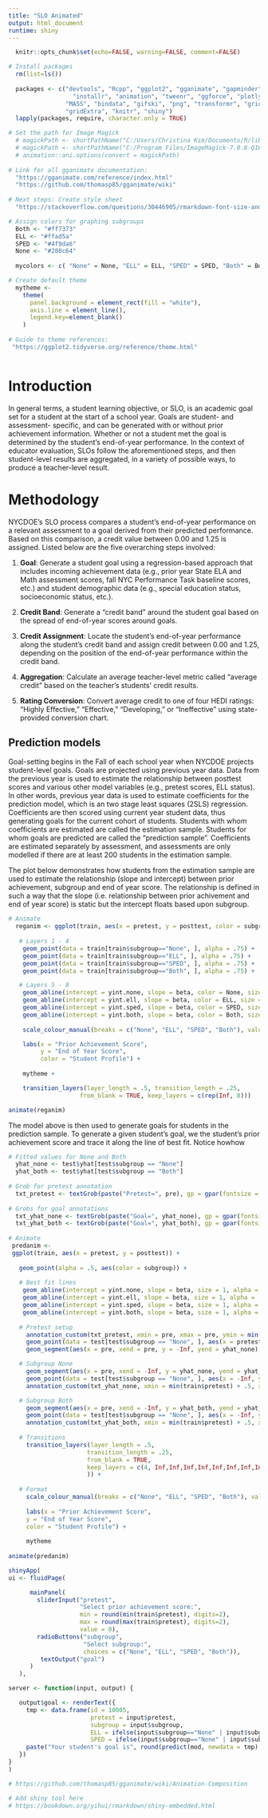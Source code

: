 ```yaml
---
title: "SLO Animated"
output: html_document
runtime: shiny
---
```


```r

  knitr::opts_chunk$set(echo=FALSE, warning=FALSE, comment=FALSE)

# Install packages
  rm(list=ls())
  
  packages <- c("devtools", "Rcpp", "ggplot2", "gganimate", "gapminder", "dplyr", 
                  "installr", "animation", "tweenr", "ggforce", "plotly", "tidyr", 
                "MASS", "bindata", "gifski", "png", "transformr", "grid", "magick",
                "gridExtra", "knitr", "shiny")
  lapply(packages, require, character.only = TRUE)

# Set the path for Image Magick
  # magickPath <- shortPathName("C:/Users/Christina Kim/Documents/R/library/ImageMagick-7.0.8-Q16/magick.exe")
  # magickPath <- shortPathName("C:/Program Files/ImageMagick-7.0.8-Q16/magick.exe")
  # animation::ani.options(convert = magickPath)
  
# Link for all gganimate documentation:
  "https://gganimate.com/reference/index.html"
  "https://github.com/thomasp85/gganimate/wiki"
  
# Next steps: Create style sheet
  "https://stackoverflow.com/questions/30446905/rmarkdown-font-size-and-header/30447045"

```
```r

# Assign colors for graphing subgroups 
  Both <- "#ff7373"
  ELL <- "#ffad5a" 
  SPED <- "#4f9da6"
  None <- "#280c64" 
    
  mycolors <- c( "None" = None, "ELL" = ELL, "SPED" = SPED, "Both" = Both)

# Create default theme    
  mytheme <-
    theme(
      panel.background = element_rect(fill = "white"), 
      axis.line = element_line(),
      legend.key=element_blank()
    )
    
# Guide to theme references:
 "https://ggplot2.tidyverse.org/reference/theme.html"
```
```r
```

# Introduction
In general terms, a student learning objective, or SLO, is an academic goal set for a student at the start of a school
year. Goals are student- and assessment- specific, and can be generated with or without prior
achievement information. Whether or not a student met the goal is determined by the student's end-of-year
performance. In the context of educator evaluation, SLOs follow the aforementioned steps, and then student-level
results are aggregated, in a variety of possible ways, to produce a teacher-level result.

# Methodology
NYCDOE's SLO process compares a student's end-of-year performance on a relevant assessment to a goal derived from their predicted
performance. Based on this comparison, a credit value between 0.00 and 1.25 is assigned. Listed below are the five
overarching steps involved:

1. **Goal**: Generate a student goal using a regression-based approach that includes incoming achievement data (e.g., prior year State ELA and Math assessment scores, fall NYC Performance Task baseline scores, etc.) and student demographic data (e.g., special education status, socioeconomic status, etc.).

2. **Credit Band**: Generate a "credit band" around the student goal based on the spread of end-of-year scores around goals.

3. **Credit Assignment**: Locate the student's end-of-year performance along the student's credit band and assign credit between 0.00 and 1.25, depending on the position of the end-of-year performance within the credit band.

4. **Aggregation**: Calculate an average teacher-level metric called "average credit" based on the teacher's students' credit results.
5. **Rating Conversion**: Convert average credit to one of four HEDI ratings: "Highly Effective," "Effective," "Developing," or "Ineffective" using state-provided conversion chart.

## Prediction models
Goal-setting begins in the Fall of each school year when NYCDOE projects student-level goals. Goals are projected using previous year data. Data from the previous year is used to estimate the relationship between posttest scores and various other model variables (e.g., pretest scores, ELL status). In other words, previous year data is used to estimate coefficients for the prediction model, which is an two stage least squares (2SLS) regression. Coefficients are then scored using current year student data, thus generating goals for the current cohort of students. Students with whom coefficients are estimated are called the estimation sample. Students for whom goals are predicted are called the "prediction sample". Coefficients are estimated separately by assessment, and assessments are only modelled if there are at least 200 students in the estimation sample. 

The plot below demonstrates how students from the estimation sample are used to estimate the relationship (slope and intercept) between prior achievement, subgroup and end of year score. The relationship is defined in such a way that the slope (i.e. relationship between prior achivement and end of year score) is static but the intercept floats based upon subgroup. 
```r
# Animate  
  reganim <- ggplot(train, aes(x = pretest, y = posttest, color = subgroup)) +
    
   # Layers 1 - 4
    geom_point(data = train[train$subgroup=="None", ], alpha = .75) +
    geom_point(data = train[train$subgroup=="ELL", ], alpha = .75) +
    geom_point(data = train[train$subgroup=="SPED", ], alpha = .75) +
    geom_point(data = train[train$subgroup=="Both", ], alpha = .75) + 

   # Layers 5 - 8
    geom_abline(intercept = yint.none, slope = beta, color = None, size = 1) +
    geom_abline(intercept = yint.ell, slope = beta, color = ELL, size = 1) +
    geom_abline(intercept = yint.sped, slope = beta, color = SPED, size = 1) +
    geom_abline(intercept = yint.both, slope = beta, color = Both, size = 1) +
    
    scale_colour_manual(breaks = c("None", "ELL", "SPED", "Both"), values = mycolors) + 

    labs(x = "Prior Achievement Score",
         y = "End of Year Score",
         color = "Student Profile") + 
    
    mytheme +

    transition_layers(layer_length = .5, transition_length = .25,
                    from_blank = TRUE, keep_layers = c(rep(Inf, 8))) 

animate(reganim)
```

The model above is then used to generate goals for students in the prediction sample. To generate a given student's goal, we the student's prior achievement score and trace it along the line of best fit. Notice howhow 
```r
# Fitted values for None and Both
  yhat_none <- test$yhat[test$subgroup == "None"]
  yhat_both <- test$yhat[test$subgroup == "Both"]
  
# Grob for pretest annotation
  txt_pretest <- textGrob(paste("Pretest=", pre), gp = gpar(fontsize = 9, fontface = "bold"))
  
# Grobs for goal annotations  
  txt_yhat_none <- textGrob(paste("Goal=", yhat_none), gp = gpar(fontsize = 9, fontface = "bold"))
  txt_yhat_both <- textGrob(paste("Goal=", yhat_both), gp = gpar(fontsize = 9, fontface = "bold"))  
  
# Animate
 predanim <- 
 ggplot(train, aes(x = pretest, y = posttest)) +
   
   geom_point(alpha = .5, aes(color = subgroup)) + 
   
   # Best fit lines
    geom_abline(intercept = yint.none, slope = beta, size = 1, alpha = .75, color = None) +
    geom_abline(intercept = yint.ell, slope = beta, size = 1, alpha = .75, color = ELL) +
    geom_abline(intercept = yint.sped, slope = beta, size = 1, alpha = .75, color = SPED) +
    geom_abline(intercept = yint.both, slope = beta, size = 1, alpha = .75, color = Both) +
   
   # Pretest setup
     annotation_custom(txt_pretest, xmin = pre, xmax = pre, ymin = min(train$posttest), ymax = min(train$posttest)) +
     geom_point(data = test[test$subgroup == "None", ], aes(x = pretest, y = -Inf), color="black") +
     geom_segment(aes(x = pre, xend = pre, y = -Inf, yend = yhat_none), color = "black", linetype = 2, size=.75) + 

   # Subgroup None
     geom_segment(aes(x = pre, xend = -Inf, y = yhat_none, yend = yhat_none), color = "black", linetype = 2, size = .75, arrow=arrow(length=unit(0.4,"cm"))) +
     geom_point(data = test[test$subgroup == "None", ], aes(x = -Inf, y = yhat_none), color="black") +
     annotation_custom(txt_yhat_none, xmin = min(train$pretest) + .5, xmax = min(train$pretest) + .5, ymin = yhat_none + .5, ymax = yhat_none + .5 ) + 

   # Subgroup Both
     geom_segment(aes(x = pre, xend = -Inf, y = yhat_both, yend = yhat_both), color = "black", linetype = 2, size = .75, arrow=arrow(length=unit(0.4,"cm"))) +
     geom_point(data = test[test$subgroup == "None", ], aes(x = -Inf, y = yhat_both), color="black") +
     annotation_custom(txt_yhat_both, xmin = min(train$pretest) + .5, xmax = min(train$pretest) + .5, ymin = yhat_both + .5, ymax = yhat_both + .5) +    
   
   # Transitions
     transition_layers(layer_length = .5, 
                      transition_length = .25,
                      from_blank = TRUE, 
                      keep_layers = c(4, Inf,Inf,Inf,Inf,Inf,Inf,Inf,Inf,Inf,Inf,Inf,Inf,Inf
                      )) +
   
   # Format
     scale_colour_manual(breaks = c("None", "ELL", "SPED", "Both"), values = mycolors) + 
       
     labs(x = "Prior Achievement Score",
     y = "End of Year Score",
     color = "Student Profile") + 
       
     mytheme
 
animate(predanim)
```

```r
shinyApp(
ui <- fluidPage(

      mainPanel(
        sliderInput("pretest",
                    "Select prior achievement score:",
                    min = round(min(train$pretest), digits=2),
                    max = round(max(train$pretest), digits=2),
                    value = 0),
        radioButtons("subgroup",
                     "Select subgroup:",
                     choices = c("None", "ELL", "SPED", "Both")),
         textOutput("goal")
      )
   ),

server <- function(input, output) {

   output$goal <- renderText({
     tmp <- data.frame(id = 10005, 
                       pretest = input$pretest, 
                       subgroup = input$subgroup, 
                       ELL = ifelse(input$subgroup=="None" | input$subgroup=="SPED", 0, 1), 
                       SPED = ifelse(input$subgroup=="None" | input$subgroup=="ELL", 0, 1))
     paste("Your student's goal is", round(predict(mod, newdata = tmp), digits = 2))
   })
}
)
```









<!-- Simulate goal vs. SE : -->
```r
# https://github.com/thomasp85/gganimate/wiki/Animation-Composition
```

<!-- Try it yourself!: -->
```r
# Add shiny tool here
# https://bookdown.org/yihui/rmarkdown/shiny-embedded.html
```

